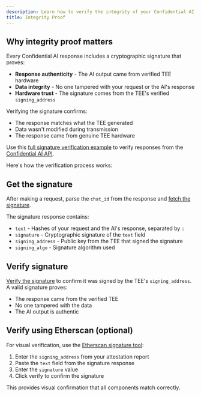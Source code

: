 ```yaml
---
description: Learn how to verify the integrity of your Confidential AI API requests.
title: Integrity Proof
---
```


## Why integrity proof matters

Every Confidential AI response includes a cryptographic signature that proves:

- **Response authenticity** - The AI output came from verified TEE hardware
- **Data integrity** - No one tampered with your request or the AI's response
- **Hardware trust** - The signature comes from the TEE's verified `signing_address`

Verifying the signature confirms:
- The response matches what the TEE generated
- Data wasn't modified during transmission
- The response came from genuine TEE hardware

Use this [full signature verification example](https://github.com/Phala-Network/confidential-ai-verifier/blob/f606cf8675b6d920cdec49f46c5624cbcd7f2f16/examples/signature_verifier.py#L221) to verify responses from the [Confidential AI API](/phala-cloud/confidential-ai/confidential-model/confidential-ai-api).

Here's how the verification process works:

## Get the signature

After making a request, parse the `chat_id` from the response and [fetch the signature](https://github.com/Phala-Network/confidential-ai-verifier/blob/f606cf8675b6d920cdec49f46c5624cbcd7f2f16/examples/signature_verifier.py#L103-L106).

The signature response contains:

- `text` - Hashes of your request and the AI's response, separated by `:`
- `signature` - Cryptographic signature of the `text` field
- `signing_address` - Public key from the TEE that signed the signature
- `signing_algo` - Signature algorithm used

## Verify signature

[Verify the signature](https://github.com/Phala-Network/confidential-ai-verifier/blob/f606cf8675b6d920cdec49f46c5624cbcd7f2f16/examples/signature_verifier.py#L81-L89) to confirm it was signed by the TEE's `signing_address`. A valid signature proves:

- The response came from the verified TEE
- No one tampered with the data
- The AI output is authentic

## Verify using Etherscan (optional)

For visual verification, use the [Etherscan signature tool](https://etherscan.io/verifiedSignatures):

1. Enter the `signing_address` from your attestation report
2. Paste the `text` field from the signature response
3. Enter the `signature` value
4. Click verify to confirm the signature

This provides visual confirmation that all components match correctly.
